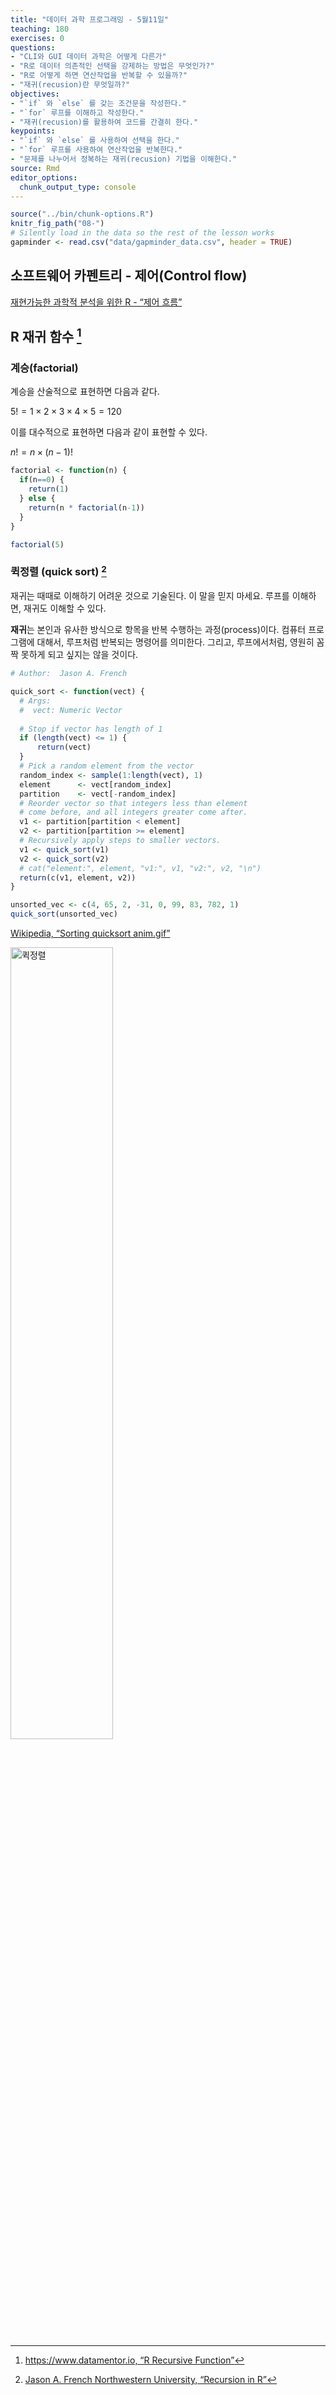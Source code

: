 ```yaml
---
title: "데이터 과학 프로그래밍 - 5월11일"
teaching: 180
exercises: 0
questions:
- "CLI와 GUI 데이터 과학은 어떻게 다른가"
- "R로 데이터 의존적인 선택을 강제하는 방법은 무엇인가?"
- "R로 어떻게 하면 연산작업을 반복할 수 있을까?"
- "재귀(recusion)란 무엇일까?"
objectives:
- "`if` 와 `else` 를 갖는 조건문을 작성한다."
- "`for` 루프를 이해하고 작성한다."
- "재귀(recusion)를 활용하여 코드를 간결히 한다."
keypoints:
- "`if` 와 `else` 를 사용하여 선택을 한다."
- "`for` 루프를 사용하여 연산작업을 반복한다."
- "문제를 나누어서 정복하는 재귀(recusion) 기법을 이해한다."
source: Rmd
editor_options: 
  chunk_output_type: console
---
```


```r
source("../bin/chunk-options.R")
knitr_fig_path("08-")
# Silently load in the data so the rest of the lesson works
gapminder <- read.csv("data/gapminder_data.csv", header = TRUE)
```


## 소프트웨어 카펜트리 - 제어(Control flow)

[재현가능한 과학적 분석을 위한 R - "제어 흐름"](https://statkclee.github.io/r-gapminder-kr/07-control-flow/index.html)

## R 재귀 함수 [^r-recursive]

### 계승(factorial)

계승을 산술적으로 표현하면 다음과 같다.

$5! = 1 \times 2 \times 3 \times 4 \times 5 = 120$

이를 대수적으로 표현하면 다음과 같이 표현할 수 있다.

$n! = n \times (n-1)!$

[^r-recursive]: [https://www.datamentor.io, "R Recursive Function"](https://www.datamentor.io/r-programming/recursion/)


```r
factorial <- function(n) {
  if(n==0) {
    return(1)
  } else {
    return(n * factorial(n-1))
  }
}

factorial(5)
```

### 퀵정렬 (quick sort) [^quick-sort-recursion]

[^quick-sort-recursion]: [Jason A. French Northwestern University, "Recursion in R"](http://www.jason-french.com/blog/2014/07/26/recursion-in-r/)

재귀는 때때로 이해하기 어려운 것으로 기술된다. 이 말을 믿지 마세요. 루프를 이해하면, 재귀도 이해할 수 있다.

**재귀**는 본인과 유사한 방식으로 항목을 반복 수행하는 과정(process)이다. 컴퓨터 프로그램에 대해서, 루프처럼 반복되는 명령어를 의미한다. 그리고, 루프에서처럼, 영원히 꼼짝 못하게 되고 싶지는 않을 것이다.

```r
# Author:  Jason A. French

quick_sort <- function(vect) {
  # Args:
  #  vect: Numeric Vector
  
  # Stop if vector has length of 1
  if (length(vect) <= 1) {
      return(vect)
  }
  # Pick a random element from the vector
  random_index <- sample(1:length(vect), 1)
  element      <- vect[random_index]
  partition    <- vect[-random_index]
  # Reorder vector so that integers less than element
  # come before, and all integers greater come after.
  v1 <- partition[partition < element]
  v2 <- partition[partition >= element]
  # Recursively apply steps to smaller vectors.
  v1 <- quick_sort(v1)
  v2 <- quick_sort(v2)
  # cat("element:", element, "v1:", v1, "v2:", v2, "\n")
  return(c(v1, element, v2))
}

unsorted_vec <- c(4, 65, 2, -31, 0, 99, 83, 782, 1)
quick_sort(unsorted_vec)
```


[Wikipedia, "Sorting quicksort anim.gif"](https://en.wikipedia.org/wiki/File:Sorting_quicksort_anim.gif)

<img src="../fig/Sorting_quicksort_anim.gif" alt="퀵정렬" width="57%" />